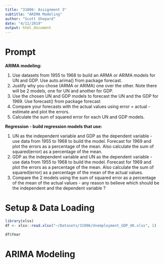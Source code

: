 ```yaml
---
title: "31006: Assignment 3"
subtitle: "ARIMA Modeling"
author: "Scott Shepard"
date: "4/11/2019"
output: html_document
---
```


# Prompt

**ARIMA modeling:**

1. Use datasets from 1955 to 1968 to build an ARMA or ARIMA models for UN and GDP. Use auto.arima() from package forecast.  
2. Justify why you chose (ARMA or ARIMA) one over the other.  Note there will be 2 models, one for UN and another for GDP.
3. Use the chosen UN and GDP models to forecast the UN and the GDP for 1969. Use forecast() from package forecast
4. Compare your forecasts with the actual values using error = actual - estimate and plot the errors.
5. Calculate the sum of squared error for each UN and GDP models.

**Regression - build regression models that use:**

1. UN as the independent variable and GDP as the dependent variable - use data from 1955 to 1968 to build the model. Forecast for 1969 and plot the errors as a percentage of the mean. Also calculate the sum of squared(error) as a percentage of the mean.
2. GDP as the independent variable and UN as the dependent variable - use data from 1955 to 1968 to build the model.  Forecast for 1969 and plot the errors as a percentage of the mean. Also calculate the sum of squared(error) as a percentage of the mean of the actual values.
3. Compare the 2 models using the sum of squared error as a percentage of the mean of the actual values - any reason to believe which should be the independent and the dependent variable ?

# Setup & Data Loading



```r
library(xlsx)
df <- xlsx::read.xlsx("~/Datasets/31006/Unemployment_GDP_UK.xlsx", 1)

df$Year
```

# ARIMA Modeling


